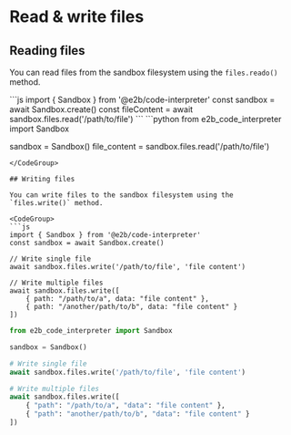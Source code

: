 # Read & write files

## Reading files

You can read files from the sandbox filesystem using the `files.reado()` method.

<CodeGroup>
```js
import { Sandbox } from '@e2b/code-interpreter'
const sandbox = await Sandbox.create()
const fileContent = await sandbox.files.read('/path/to/file')
```
```python
from e2b_code_interpreter import Sandbox

sandbox = Sandbox()
file_content = sandbox.files.read('/path/to/file')
```
</CodeGroup>

## Writing files

You can write files to the sandbox filesystem using the `files.write()` method.

<CodeGroup>
```js
import { Sandbox } from '@e2b/code-interpreter'
const sandbox = await Sandbox.create()

// Write single file
await sandbox.files.write('/path/to/file', 'file content')

// Write multiple files
await sandbox.files.write([
    { path: "/path/to/a", data: "file content" },
    { path: "/another/path/to/b", data: "file content" }
])
```
```python
from e2b_code_interpreter import Sandbox

sandbox = Sandbox()

# Write single file
await sandbox.files.write('/path/to/file', 'file content')

# Write multiple files
await sandbox.files.write([
    { "path": "/path/to/a", "data": "file content" },
    { "path": "another/path/to/b", "data": "file content" }
])
```
</CodeGroup>
